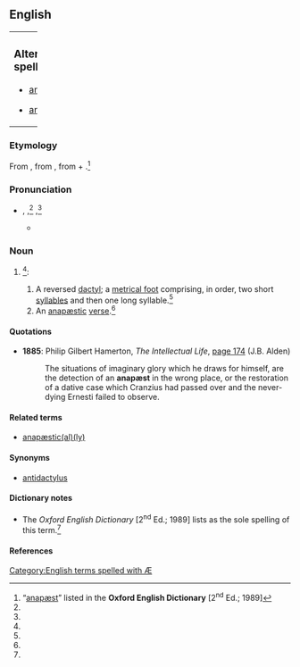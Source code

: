 ==English==
{|border=0 width=100%
|valign=top width=82%|
===Alternative spellings===
{{top2}}
* [[anapaest]]
{{mid2}}
* [[anapest]] {{i|US}}
{{bottom}}
|valign=top|
{{wikipedia}}
|}
===Etymology===
From {{etyl|la|en}} {{term|anapaestus|anapæstus|lang=la}}, from {{etyl|grc|en}} {{term|sc=polytonic|ἀνάπαιστος|tr=anapaistos||struck back”, “reversed|lang=grc}}, from {{term|sc=polytonic|ἀνά|tr=ana||back|lang=grc}} + {{term|sc=polytonic|παίω|tr=paiō||I strike|lang=grc}}.<ref name="OED">“[http://dictionary.oed.com/cgi/entry/50007938 anapæst]” listed in the '''Oxford English Dictionary''' [2<sup>nd</sup> Ed.; 1989]</ref>

===Pronunciation===
* {{a|RP}} {{enPR|ăʹnəpĕst|ăʹnəpēst}}, {{IPA|/ˈænəpɛst/}},<ref name="OED"/> {{IPAchar|/ˈænəpiːst/}},<ref name="OED"/> {{SAMPA|/"{n@pEst/|/"{n@pi:st/}}
** {{rhymes|ɛst|iːst}}

===Noun===
{{en-noun}}

# {{prosody}}<ref name="OED"/>:
## A reversed [[dactyl]]; a [[metrical foot]] comprising, in order, two short [[syllable]]s and then one long syllable.<ref name="OED"/>
## An [[anapæstic]] [[verse]].<ref name="OED"/>

====Quotations====
* '''1885''': Philip Gilbert Hamerton, ''The Intellectual Life'', [http://books.google.co.uk/books?id=UeREAAAAIAAJ&q=%22anap%C3%A6st%22&dq=%22anap%C3%A6st%22&ei=ykpNSr7EOpDUyQT55sjXAg page 174] (J.B. Alden)
*: The situations of imaginary glory which he draws for himself, are the detection of an '''anapæst''' in the wrong place, or the restoration of a dative case which Cranzius had passed over and the never-dying Ernesti failed to observe.

====Related terms====
* [[anapæstic]][[anapæstical|(al)]][[anapæstically|(ly)]]

====Synonyms====
* [[antidactylus]]

====Dictionary notes====
* The ''Oxford English Dictionary'' [2<sup>nd</sup> Ed.; 1989] lists {{term||anapæst}} as the sole spelling of this term.<ref name="OED"/>

====References====
<references/>

[[Category:English terms spelled with Æ]]